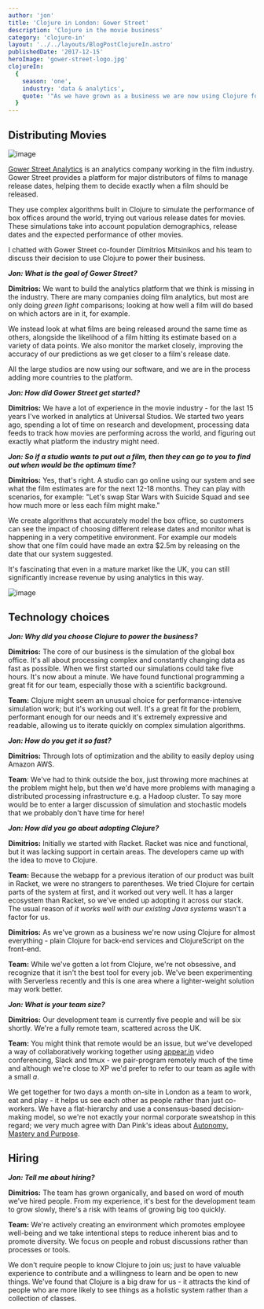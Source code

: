 ```yaml
---
author: 'jon'
title: 'Clojure in London: Gower Street'
description: 'Clojure in the movie business'
category: 'clojure-in'
layout: '../../layouts/BlogPostClojureIn.astro'
publishedDate: '2017-12-15'
heroImage: 'gower-street-logo.jpg'
clojureIn:
  {
    season: 'one',
    industry: 'data & analytics',
    quote: '"As we have grown as a business we are now using Clojure for almost everything."'
  }
---
```



## Distributing Movies


<Image alt='image' src={go} />

[Gower Street Analytics](http://gower.st/) is an analytics company
working in the film industry. Gower Street provides a platform for major
distributors of films to manage release dates, helping them to decide
exactly when a film should be released.

They use complex algorithms built in Clojure to simulate the performance
of box offices around the world, trying out various release dates for
movies. These simulations take into account population demographics,
release dates and the expected performance of other movies.

I chatted with Gower Street co-founder Dimitrios Mitsinikos and his team
to discuss their decision to use Clojure to power their business.

**_Jon: What is the goal of Gower Street?_**

**Dimitrios:** We want to build the analytics platform that we think is
missing in the industry. There are many companies doing film analytics,
but most are only doing _green light_ comparisons; looking at how well a
film will do based on which actors are in it, for example.

We instead look at what films are being released around the same time as
others, alongside the likelihood of a film hitting its estimate based on
a variety of data points. We also monitor the market closely, improving
the accuracy of our predictions as we get closer to a film's release
date.

All the large studios are now using our software, and we are in the
process adding more countries to the platform.

**_Jon: How did Gower Street get started?_**

**Dimitrios:** We have a lot of experience in the movie industry - for
the last 15 years I've worked in analytics at Universal Studios. We
started two years ago, spending a lot of time on research and
development, processing data feeds to track how movies are performing
across the world, and figuring out exactly what platform the industry
might need.

**_Jon: So if a studio wants to put out a film, then they can go to you
to find out when would be the optimum time?_**

**Dimitrios:** Yes, that's right. A studio can go online using our
system and see what the film estimates are for the next 12-18 months.
They can play with scenarios, for example: \"Let's swap Star Wars with
Suicide Squad and see how much more or less each film might make.\"

We create algorithms that accurately model the box office, so customers
can see the impact of choosing different release dates and monitor what
is happening in a very competitive environment. For example our models
show that one film could have made an extra \$2.5m by releasing on the
date that our system suggested.

It's fascinating that even in a mature market like the UK, you can still
significantly increase revenue by using analytics in this way.


<Image alt='image' src={gow} />

## Technology choices

**_Jon: Why did you choose Clojure to power the business?_**

**Dimitrios:** The core of our business is the simulation of the global
box office. It's all about processing complex and constantly changing
data as fast as possible. When we first started our simulations could
take five hours. It's now about a minute. We have found functional
programming a great fit for our team, especially those with a scientific
background.

**Team:** Clojure might seem an unusual choice for performance-intensive
simulation work; but it's working out well. It's a great fit for the
problem, performant enough for our needs and it's extremely expressive
and readable, allowing us to iterate quickly on complex simulation
algorithms.

**_Jon: How do you get it so fast?_**

**Dimitrios:** Through lots of optimization and the ability to easily
deploy using Amazon AWS.

**Team**: We've had to think outside the box, just throwing more
machines at the problem might help, but then we'd have more problems
with managing a distributed processing infrastructure e.g. a Hadoop
cluster. To say more would be to enter a larger discussion of simulation
and stochastic models that we probably don't have time for here!

**_Jon: How did you go about adopting Clojure?_**

**Dimitrios:** Initially we started with Racket. Racket was nice and
functional, but it was lacking support in certain areas. The developers
came up with the idea to move to Clojure.

**Team:** Because the webapp for a previous iteration of our product was
built in Racket, we were no strangers to parentheses. We tried Clojure
for certain parts of the system at first, and it worked out very well.
It has a larger ecosystem than Racket, so we've ended up adopting it
across our stack. The usual reason of _it works well with our existing
Java systems_ wasn't a factor for us.

**Dimitrios:** As we've grown as a business we're now using Clojure for
almost everything - plain Clojure for back-end services and
ClojureScript on the front-end.

**Team:** While we've gotten a lot from Clojure, we're not obsessive,
and recognize that it isn't the best tool for every job. We've been
experimenting with Serverless recently and this is one area where a
lighter-weight solution may work better.

**_Jon: What is your team size?_**

**Dimitrios:** Our development team is currently five people and will be
six shortly. We're a fully remote team, scattered across the UK.

**Team:** You might think that remote would be an issue, but we've
developed a way of collaboratively working together using
[appear.in](https://appear.in) video conferencing, Slack and tmux - we
pair-program remotely much of the time and although we're close to XP
we'd prefer to refer to our team as agile with a small _a_.

We get together for two days a month on-site in London as a team to
work, eat and play - it helps us see each other as people rather than
just co-workers. We have a flat-hierarchy and use a consensus-based
decision-making model, so we're not exactly your normal corporate
sweatshop in this regard; we very much agree with Dan Pink's ideas about
[Autonomy, Mastery and
Purpose](https://www.amazon.com/Drive-Surprising-Truth-About-Motivates/dp/1594484805/?tag=braipick-20).

## Hiring

**_Jon: Tell me about hiring?_**

**Dimitrios:** The team has grown organically, and based on word of
mouth we've hired people. From my experience, it's best for the
development team to grow slowly, there's a risk with teams of growing
big too quickly.

**Team:** We're actively creating an environment which promotes employee
well-being and we take intentional steps to reduce inherent bias and to
promote diversity. We focus on people and robust discussions rather than
processes or tools.

We don't require people to know Clojure to join us; just to have
valuable experience to contribute and a willingness to learn and be open
to new things. We've found that Clojure is a big draw for us - it
attracts the kind of people who are more likely to see things as a
holistic system rather than a collection of classes.
